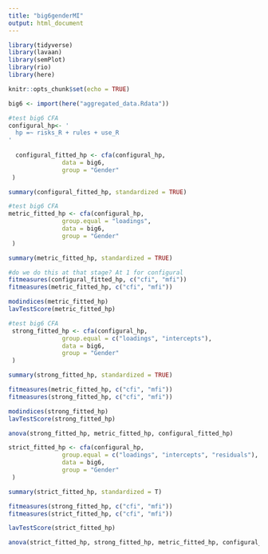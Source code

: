 ```yaml
---
title: "big6genderMI"
output: html_document
---
```


```r

library(tidyverse)
library(lavaan)
library(semPlot)
library(rio)
library(here)

knitr::opts_chunk$set(echo = TRUE)
```

```r

big6 <- import(here("aggregated_data.Rdata"))
```

```r
#test big6 CFA
configural_hp<- '
  hp =~ risks_R + rules + use_R
'
  
  configural_fitted_hp <- cfa(configural_hp,
               data = big6,
               group = "Gender"
 )

summary(configural_fitted_hp, standardized = TRUE)
```

```r
#test big6 CFA
metric_fitted_hp <- cfa(configural_hp,
               group.equal = "loadings",
               data = big6,
               group = "Gender"
 )

summary(metric_fitted_hp, standardized = TRUE)

#do we do this at that stage? At 1 for configural
fitmeasures(configural_fitted_hp, c("cfi", "mfi"))
fitmeasures(metric_fitted_hp, c("cfi", "mfi"))

modindices(metric_fitted_hp)
lavTestScore(metric_fitted_hp)


```

```r
#test big6 CFA
 strong_fitted_hp <- cfa(configural_hp,
               group.equal = c("loadings", "intercepts"),
               data = big6,
               group = "Gender"
 )

summary(strong_fitted_hp, standardized = TRUE)

fitmeasures(metric_fitted_hp, c("cfi", "mfi"))
fitmeasures(strong_fitted_hp, c("cfi", "mfi"))

modindices(strong_fitted_hp)
lavTestScore(strong_fitted_hp)

anova(strong_fitted_hp, metric_fitted_hp, configural_fitted_hp)

```

```r
strict_fitted_hp <- cfa(configural_hp,
               group.equal = c("loadings", "intercepts", "residuals"),
               data = big6,
               group = "Gender"
 )

summary(strict_fitted_hp, standardized = T)

fitmeasures(strong_fitted_hp, c("cfi", "mfi"))
fitmeasures(strict_fitted_hp, c("cfi", "mfi"))

lavTestScore(strict_fitted_hp)

anova(strict_fitted_hp, strong_fitted_hp, metric_fitted_hp, configural_fitted_hp)
```